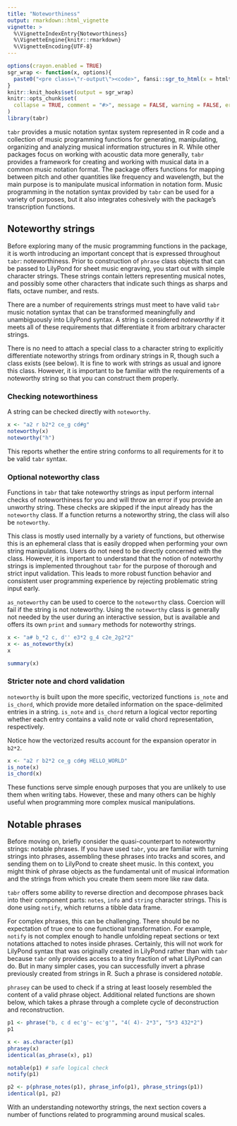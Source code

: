 ```yaml
---
title: "Noteworthiness"
output: rmarkdown::html_vignette
vignette: >
  %\VignetteIndexEntry{Noteworthiness}
  %\VignetteEngine{knitr::rmarkdown}
  %\VignetteEncoding{UTF-8}
---
```


```r
options(crayon.enabled = TRUE)
sgr_wrap <- function(x, options){
  paste0("<pre class=\"r-output\"><code>", fansi::sgr_to_html(x = htmltools::htmlEscape(x)), "</code></pre>")
}
knitr::knit_hooks$set(output = sgr_wrap)
knitr::opts_chunk$set(
  collapse = TRUE, comment = "#>", message = FALSE, warning = FALSE, error = FALSE, tidy = FALSE, out.width = "100%"
)
library(tabr)
```

`tabr` provides a music notation syntax system represented in R code and a collection of music programming functions for generating, manipulating, organizing and analyzing musical information structures in R. While other packages focus on working with acoustic data more generally, `tabr` provides a framework for creating and working with musical data in a common music notation format. The package offers functions for mapping between pitch and other quantities like frequency and wavelength, but the main purpose is to manipulate musical information in notation form. Music programming in the notation syntax provided by `tabr` can be used for a variety of purposes, but it also integrates cohesively with the package's transcription functions.

## Noteworthy strings

Before exploring many of the music programming functions in the package, it is worth introducing an important concept that is expressed throughout `tabr`: noteworthiness. Prior to construction of `phrase` class objects that can be passed to LilyPond for sheet music engraving, you start out with simple character strings. These strings contain letters representing musical notes, and possibly some other characters that indicate such things as sharps and flats, octave number, and rests.

There are a number of requirements strings must meet to have valid `tabr` music notation syntax that can be transformed meaningfully and unambiguously into LilyPond syntax. A string is considered *noteworthy* if it meets all of these requirements that differentiate it from arbitrary character strings.

There is no need to attach a special class to a character string to explicitly differentiate noteworthy strings from ordinary strings in R, though such a class exists (see below). It is fine to work with strings as usual and ignore this class. However, it is important to be familiar with the requirements of a noteworthy string so that you can construct them properly.

### Checking noteworthiness

A string can be checked directly with `noteworthy`.

```r
x <- "a2 r b2*2 ce_g cd#g"
noteworthy(x)
noteworthy("h")
```

This reports whether the entire string conforms to all requirements for it to be valid `tabr` syntax. 

### Optional noteworthy class

Functions in `tabr` that take noteworthy strings as input perform internal checks of noteworthiness for you and will throw an error if you provide an unworthy string. These checks are skipped if the input already has the `noteworthy` class. If a function returns a noteworthy string, the class will also be `noteworthy`.

This class is mostly used internally by a variety of functions, but otherwise this is an ephemeral class that is easily dropped when performing your own string manipulations. Users do not need to be directly concerned with the class. However, it is important to understand that the notion of noteworthy strings is implemented throughout `tabr` for the purpose of thorough and strict input validation. This leads to more robust function behavior and consistent user programming experience by rejecting problematic string input early.

`as_noteworthy` can be used to coerce to the `noteworthy` class. Coercion will fail if the string is not noteworthy. Using the `noteworthy` class is generally not needed by the user during an interactive session, but is available and offers its own `print` and `summary` methods for noteworthy strings.

```r
x <- "a# b_*2 c, d'' e3*2 g_4 c2e_2g2*2"
x <- as_noteworthy(x)
x

summary(x)
```

### Stricter note and chord validation

`noteworthy` is built upon the more specific, vectorized functions `is_note` and `is_chord`, which provide more detailed information on the space-delimited entries in a string. `is_note` and `is_chord` return a logical vector reporting whether each entry contains a valid note or valid chord representation, respectively.

Notice how the vectorized results account for the expansion operator in `b2*2`.

```r
x <- "a2 r b2*2 ce_g cd#g HELLO_WORLD"
is_note(x)
is_chord(x)
```

These functions serve simple enough purposes that you are unlikely to use them when writing tabs. However, these and many others can be highly useful when programming more complex musical manipulations.

## Notable phrases

Before moving on, briefly consider the quasi-counterpart to noteworthy strings: notable phrases. If you have used `tabr`, you are familiar with turning strings into phrases, assembling these phrases into tracks and scores, and sending them on to LilyPond to create sheet music. In this context, you might think of phrase objects as the fundamental unit of musical information and the strings from which you create them seem more like raw data.

`tabr` offers some ability to reverse direction and decompose phrases back into their component parts: `notes`, `info` and `string` character strings. This is done using `notify`, which returns a tibble data frame.

For complex phrases, this can be challenging. There should be no expectation of true one to one functional transformation. For example, `notify` is not complex enough to handle unfolding repeat sections or text notations attached to notes inside phrases. Certainly, this will not work for LilyPond syntax that was originally created in LilyPond rather than with `tabr` because `tabr` only provides access to a tiny fraction of what LilyPond can do. But in many simpler cases, you can successfully invert a phrase previously created from strings in R. Such a phrase is considered *notable*.

`phrasey` can be used to check if a string at least loosely resembled the content of a valid phrase object. Additional related functions are shown below, which takes a phrase through a complete cycle of deconstruction and reconstruction.

```r
p1 <- phrase("b, c d ec'g'~ ec'g'", "4( 4)- 2*3", "5*3 432*2")
p1

x <- as.character(p1)
phrasey(x)
identical(as_phrase(x), p1)

notable(p1) # safe logical check
notify(p1)

p2 <- p(phrase_notes(p1), phrase_info(p1), phrase_strings(p1))
identical(p1, p2)
```

With an understanding noteworthy strings, the next section covers a number of functions related to programming around musical scales.

